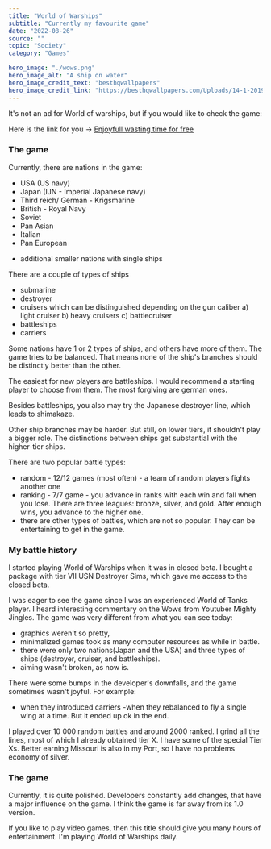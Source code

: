 ---
title: "World of Warships"
subtitle: "Currently my favourite game"
date: "2022-08-26"
source: ""
topic: "Society"
category: "Games" 

hero_image: "./wows.png"
hero_image_alt: "A ship on water"
hero_image_credit_text: "besthqwallpapers"
hero_image_credit_link: "https://besthqwallpapers.com/Uploads/14-1-2019/77390/thumb2-world-of-warships-4k-poster-2019-games-ships-in-sea.jpg"
---

It's not an ad for World of warships, but if you would like to check the game:

Here is the link for you -> [Enjoyfull wasting time for free](https://warships.net/Jatzek3)

### The game

Currently, there are nations in the game:
- USA (US navy)
- Japan (IJN - Imperial Japanese navy)
- Third reich/ German -  Krigsmarine
- British - Royal Navy
- Soviet
- Pan Asian
- Italian 
- Pan European

+ additional smaller nations with single ships

There are a couple of types of ships
- submarine
- destroyer
- cruisers which can be distinguished depending on the gun caliber
  a) light cruiser
  b) heavy cruisers
  c) battlecruiser
- battleships
- carriers

Some nations have 1 or 2 types of ships, and others have more of them. The game tries to be balanced. That means none of the ship's branches should be distinctly better than the other. 

The easiest for new players are battleships. I would recommend a starting player to choose from them. The most forgiving are german ones.

Besides battleships, you also may try the Japanese destroyer line, which leads to shimakaze. 

Other ship branches may be harder. But still, on lower tiers, it shouldn't play a bigger role. The distinctions between ships get substantial with the higher-tier ships.

There are two popular battle types:
- random - 12/12 games (most often) - a team of random players fights another one
- ranking - 7/7 game - you advance in ranks with each win and fall when you lose. There are three leagues: bronze, silver, and gold. After enough wins, you advance to the higher one.
- there are other types of battles, which are not so popular. They can be entertaining to get in the game.

### My battle history

I started playing World of Warships when it was in closed beta. I bought a package with tier VII USN Destroyer Sims, which gave me access to the closed beta. 

I was eager to see the game since I was an experienced World of Tanks player. I heard interesting commentary on the Wows from Youtuber Mighty Jingles. 
The game was very different from what you can see today:
- graphics weren't so pretty,
- minimalized games took as many computer resources as while in battle.
- there were only two nations(Japan and the USA) and three types of ships (destroyer, cruiser, and battleships).
- aiming wasn't broken, as now is. 

There were some bumps in the developer's downfalls, and the game sometimes wasn't joyful. For example:
- when they introduced carriers
 -when they rebalanced to fly a single wing at a time. But it ended up ok in the end. 

I played over 10 000 random battles and around 2000 ranked. I grind all the lines, most of which I already obtained tier X. I have some of the special Tier Xs. Better earning Missouri is also in my Port, so I have no problems economy of silver.

### The game

Currently, it is quite polished. Developers constantly add changes, that have a major influence on the game. I think the game is far away from its 1.0 version.

If you like to play video games, then this title should give you many hours of entertainment. I'm playing World of Warships daily.
